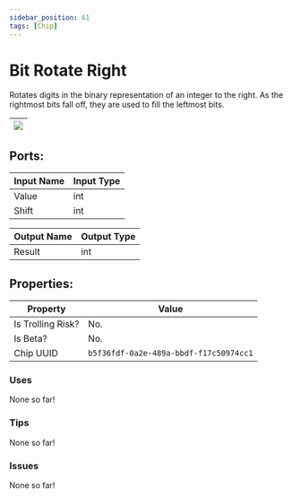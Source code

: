 ```yaml
---
sidebar_position: 61
tags: [Chip]
---
```


# Bit Rotate Right


Rotates digits in the binary representation of an integer to the right. As the rightmost bits fall off, they are used to fill the leftmost bits.

| ![](https://images-ext-2.discordapp.net/external/MPmIaQzlEPmgGWlgi-WxBBXt0Bjv_zWPkg1y1f_sy3s/https/www.recroomcircuits.com/image/circuit/absolute-value?width=206&height=108) |
|-----|

## Ports:

| Input Name | Input Type |
|-----------|-----------|
| Value | int |
| Shift | int |

| Output Name | Output Type |
|-----------|-----------|
| Result | int |

## Properties:

| Property  | Value |
|-------------------|-----------|
| Is Trolling Risk? | No. |
| Is Beta? | No. |
| Chip UUID | `b5f36fdf-0a2e-489a-bbdf-f17c50974cc1` |

### Uses

None so far!

### Tips

None so far!

### Issues

None so far!